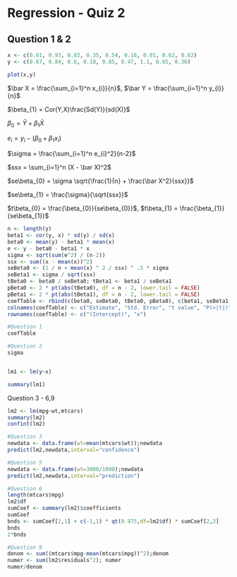 Regression - Quiz 2
========================================================

Question 1 & 2
----------
```r
x <- c(0.61, 0.93, 0.83, 0.35, 0.54, 0.16, 0.91, 0.62, 0.62)
y <- c(0.67, 0.84, 0.6, 0.18, 0.85, 0.47, 1.1, 0.65, 0.36)

plot(x,y)
```

$\bar X = \frac{\sum_{i=1}^n x_{i}}{n}$,    $\bar Y = \frac{\sum_{i=1}^n y_{i}}{n}$

$\beta_{1} = Cor(Y,X)\frac{Sd(Y)}{sd(X)}$ 

$\beta_{0} = \bar Y + \beta_{1} \bar X$

$e_{i} = y_{i} -  (\beta_{0} + \beta_{1} x_{i})$

$\sigma = \frac{\sum_{i=1}^n e_{i}^2}{n-2}$

$ssx = \sum_{i=1}^n (X - \bar X)^2$

$se\beta_{0} = \sigma \sqrt{\frac{1}{n} + \frac{\bar X^2}{ssx}}$

$se\beta_{1} = \frac{\sigma}{\sqrt{ssx}}$

$t\beta_{0} = \frac{\beta_{0}}{se\beta_{0}}$,    $t\beta_{1} = \frac{\beta_{1}}{se\beta_{1}}$


```r

n <- length(y)
beta1 <- cor(y, x) * sd(y) / sd(x)
beta0 <- mean(y) - beta1 * mean(x)
e <- y - beta0 - beta1 * x
sigma <- sqrt(sum(e^2) / (n-2)) 
ssx <- sum((x - mean(x))^2)
seBeta0 <- (1 / n + mean(x) ^ 2 / ssx) ^ .5 * sigma 
seBeta1 <- sigma / sqrt(ssx)
tBeta0 <- beta0 / seBeta0; tBeta1 <- beta1 / seBeta1
pBeta0 <- 2 * pt(abs(tBeta0), df = n - 2, lower.tail = FALSE)
pBeta1 <- 2 * pt(abs(tBeta1), df = n - 2, lower.tail = FALSE)
coefTable <- rbind(c(beta0, seBeta0, tBeta0, pBeta0), c(beta1, seBeta1, tBeta1, pBeta1))
colnames(coefTable) <- c("Estimate", "Std. Error", "t value", "P(>|t|)")
rownames(coefTable) <- c("(Intercept)", "x")

#Question 1
coefTable

#Question 2
sigma


lm1 <- lm(y~x)

summary(lm1)


```


Question 3 - 6,9
```r
lm2 <- lm(mpg~wt,mtcars)
summary(lm2)
confint(lm2)

#Question 3
newdata <- data.frame(wt=mean(mtcars$wt));newdata
predict(lm2,newdata,interval="confidence")

#Question 5
newdata <- data.frame(wt=3000/1000);newdata
predict(lm2,newdata,interval="prediction")

#Question 6
length(mtcars$mpg)
lm2$df
sumCoef <- summary(lm2)$coefficients
sumCoef
bnds <- sumCoef[2,1] + c(-1,1) * qt(0.975,df=lm2$df) * sumCoef[2,2]
bnds
2*bnds

#Question 9
denom <- sum((mtcars$mpg-mean(mtcars$mpg))^2);denom
numer <- sum(lm2$residuals^2); numer
numer/denom

```


